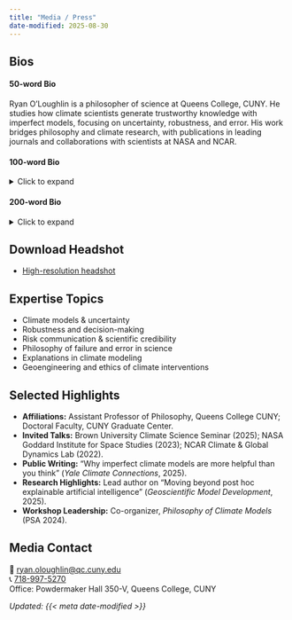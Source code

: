 ```yaml
---
title: "Media / Press"
date-modified: 2025-08-30
---
```


## Bios {#bios}

#### 50-word Bio
Ryan O’Loughlin is a philosopher of science at Queens College, CUNY. He studies how climate scientists generate trustworthy knowledge with imperfect models, focusing on uncertainty, robustness, and error. His work bridges philosophy and climate research, with publications in leading journals and collaborations with scientists at NASA and NCAR.  

#### 100-word Bio
<details>
<summary>Click to expand</summary>
Ryan O’Loughlin is a philosopher of science whose work explains how scientists generate trustworthy knowledge with imperfect models. He is an Assistant Professor of Philosophy at Queens College, CUNY and doctoral faculty in Earth & Environmental Sciences at the CUNY Graduate Center. His research focuses on climate models, robustness, and uncertainty, and he collaborates with scientists at NASA GISS, NCAR, and Cornell. Ryan has published in leading journals including *Synthese*, and *Climatic Change*, and written for *Yale Climate Connections*. He is a clear and accessible voice on science, uncertainty, and decision-making.  
</details>

#### 200-word Bio
<details>
<summary>Click to expand</summary>
Ryan O’Loughlin is a philosopher of science specializing in climate models, uncertainty, and decision-making. He is an Assistant Professor of Philosophy at Queens College, CUNY, and serves as doctoral faculty in Earth and Environmental Sciences at the CUNY Graduate Center. His research investigates how scientists trust and learn from imperfect models, and why error and failure can be epistemically productive. He has published in *Synthese*, *Climatic Change*, and *Geoscientific Model Development*, and co-authored interdisciplinary work with climate scientists at NASA GISS, NCAR, and Cornell. In addition to academic writing, Ryan engages broader audiences through public-facing essays, including contributions to *Yale Climate Connections*, where he explains the value of imperfect models for climate policy. He has been invited to speak at Brown University, NASA, and NCAR, and co-organized the “Philosophy of Climate Models” workshop at the Philosophy of Science Association. Ryan is committed to making philosophy relevant beyond academia, clarifying how uncertainty and robustness matter for science, policy, and public trust.  
</details>

## Download Headshot {#headshot}
- [High-resolution headshot](assets/headshot.jpg)

## Expertise Topics {#expertise}
- Climate models & uncertainty  
- Robustness and decision-making  
- Risk communication & scientific credibility  
- Philosophy of failure and error in science  
- Explanations in climate modeling  
- Geoengineering and ethics of climate interventions  

## Selected Highlights {#highlights}
- **Affiliations:** Assistant Professor of Philosophy, Queens College CUNY; Doctoral Faculty, CUNY Graduate Center.  
- **Invited Talks:** Brown University Climate Science Seminar (2025); NASA Goddard Institute for Space Studies (2023); NCAR Climate & Global Dynamics Lab (2022).  
- **Public Writing:** “Why imperfect climate models are more helpful than you think” (*Yale Climate Connections*, 2025).  
- **Research Highlights:** Lead author on “Moving beyond post hoc explainable artificial intelligence” (*Geoscientific Model Development*, 2025).  
- **Workshop Leadership:** Co-organizer, *Philosophy of Climate Models* (PSA 2024).  

## Media Contact {#media-contact}
📧 [ryan.oloughlin@qc.cuny.edu](mailto:ryan.oloughlin@qc.cuny.edu)  
📞 [718-997-5270](tel:7189975270)  
Office: Powdermaker Hall 350-V, Queens College, CUNY  


*Updated: {{< meta date-modified >}}*
